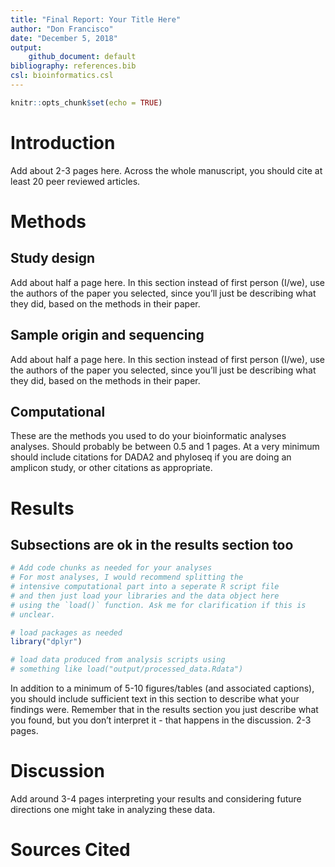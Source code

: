 ```yaml
---
title: "Final Report: Your Title Here"
author: "Don Francisco"
date: "December 5, 2018"
output:
    github_document: default
bibliography: references.bib
csl: bioinformatics.csl
---
```


```r
knitr::opts_chunk$set(echo = TRUE)
```

# Introduction

Add about 2-3 pages here. Across the whole manuscript, you should cite at least 20 peer reviewed articles.

# Methods

## Study design

Add about half a page here. In this section instead of first person (I/we), use the authors of the paper you selected, since you'll just be describing what they did, based on the methods in their paper.

## Sample origin and sequencing

Add about half a page here. In this section instead of first person (I/we), use the authors of the paper you selected, since you'll just be describing what they did, based on the methods in their paper.

## Computational

These are the methods you used to do your bioinformatic analyses analyses. Should probably be between 0.5 and 1 pages. At a very minimum should include citations for DADA2 and phyloseq if you are doing an amplicon study, or other citations as appropriate.

# Results

## Subsections are ok in the results section too

```r
# Add code chunks as needed for your analyses
# For most analyses, I would recommend splitting the
# intensive computational part into a seperate R script file
# and then just load your libraries and the data object here
# using the `load()` function. Ask me for clarification if this is
# unclear.
```

```r
# load packages as needed
library("dplyr")

# load data produced from analysis scripts using
# something like load("output/processed_data.Rdata")
```

In addition to a minimum of 5-10 figures/tables (and associated captions), you should include sufficient text in this section to describe what your findings were. Remember that in the results section you just describe what you found, but you don't interpret it - that happens in the discussion. 2-3 pages.

# Discussion

Add around 3-4 pages interpreting your results and considering future directions one might take in analyzing these data.

# Sources Cited
